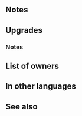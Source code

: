 {{Weapon Infobox
|tagid=SID_疾風の暗器
|intID=2935
|image=wep_dg063
|exclusive=1
|weaponType=Dagger
|cost=400
|might=14
|range=2
|effect=Grants bonus to unit's Atk = total bonuses on foe during combat. At start of combat, if foe's HP ≥ 75% or 【Bonus】 is active on foe, grants Atk/Spd+5 to unit during combat.<br>Effect:【Dagger ７】<br><br>【Bonus】<br>All effects that last "for 1 turn" or "that turn only." Includes bonuses granted by a skill like Rally or Hone and positive status effects (extra movement or effects like Dominance).<br><br>【Dagger ７】<br>After combat, if unit attacked, inflicts Def/Res-７ on target and foes within 2 spaces of target through their next actions.
|statModifiers=0,14,0,0,0
|required=-
|refinePaths=default
|refineSP=400
|refineMedals=500
|refineDews=200
|tagidExtraSkill1=一
|effectSkill1=At start of combat, if unit's HP ≥ 25%, grants Atk/Spd+5 to unit during combat, and also, if unit's Spd > foe's Spd, reduces damage from attacks during combat and from area-of-effect Specials (excluding Røkkr area-of-effect Specials) by percentage = difference between stats × 3 (max 30%), and unit deals +5 damage including when dealing damage with a Special triggered before combat.
|iconSkill1=Hurricane Dagger W.png
|properties=
}}
==Notes==
{{BonusesToAtk|source=the foe|bnsSource=the unit}}
{{EffectfromBonusKeyword|target=the foe}}
{{IfUnitAttacked}}
{{Penalties}}
==Upgrades==
{{Weapon Upgrade List}}
===Notes===
{{DamagePercentageReduction}}
{{AoEDamageReduction}}
{{FlatDamageBoost|5}}

==List of owners==
{{Skill Hero List}}
==In other languages==
{{OtherLanguages
|japanese=疾風の暗器
|german=Sturmdolch
|spanishEU=Daga huracán
|spanishLA=Daga huracán
|french=Dague ouragan
|italian=Pugnale uragano
|chineseTW=疾風暗器
|portuguese=Adaga furacão
}}
==See also==
{{See also skills|cond=Description LIKE '%bonus to unit%s Atk = total bonuses on foe during combat%' OR Description LIKE '%【Bonus】%active on foe%' OR Description LIKE '%if unit\'s Spd > foe\'s Spd%reduces damage from%area-of-effect Specials%'|columns=3}}
{{Weapons Navbox}}